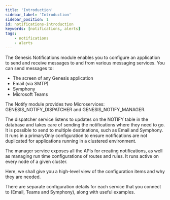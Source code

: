 ```yaml
---
title: 'Introduction'
sidebar_label: 'Introduction'
sidebar_position: 1
id: notifications-introduction
keywords: [notifications, alerts]
tags:
    - notifications
    - alerts
---
```


The Genesis Notifications module enables you to configure an application to send and receive messages to and from various messaging services.
You can send messages to:

* The screen of any Genesis application
* Email (via SMTP)
* Symphony
* Microsoft Teams

The Notify module provides two Microservices: GENESIS_NOTIFY_DISPATCHER and GENESIS_NOTIFY_MANAGER. 

The dispatcher service listens to updates on the NOTIFY table in the database and takes care of sending the notifications where they need to go. It is possible to send to multiple destinations, such as Email and Symphony. It runs in a primaryOnly configuration to ensure notifications are not duplicated for applications running in a clustered environment.

The manager service exposes all the APIs for creating notifications, as well as managing run time configurations of routes and rules. It runs active on every node of a given cluster.

Here, we shall give you a high-level view of the configuration items and why they are needed.

There are separate configuration details for each service that you connect to (Email, Teams and Symphony), along with useful examples.
